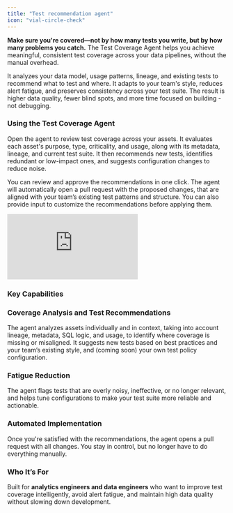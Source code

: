 ```yaml
---
title: "Test recommendation agent"
icon: "vial-circle-check"
---
```


**Make sure you're covered—not by how many tests you write, but by how many problems you catch.** The Test Coverage Agent helps you achieve meaningful, consistent test coverage across your data pipelines, without the manual overhead.

It analyzes your data model, usage patterns, lineage, and existing tests to recommend what to test and where. It adapts to your team's style, reduces alert fatigue, and preserves consistency across your test suite. The result is higher data quality, fewer blind spots, and more time focused on building - not debugging.

### Using the Test Coverage Agent

Open the agent to review test coverage across your assets. It evaluates each asset's purpose, type, criticality, and usage, along with its metadata, lineage, and current test suite. It then recommends new tests, identifies redundant or low-impact ones, and suggests configuration changes to reduce noise.

You can review and approve the recommendations in one click. The agent will automatically open a pull request with the proposed changes, that are aligned with your team’s existing test patterns and structure. You can also provide input to customize the recommendations before applying them.

<Frame>
  <div style={{ paddingBottom: "64.98194945848375%" }}>
    <iframe
      src="https://www.loom.com/embed/05a88fbc0b0e4026b12b66e2451f1041?sid=fd85d504-c54a-4538-b5e7-a9acc544b154"
      frameborder="0"
      webkitAllowFullScreen
      mozAllowFullScreen
      allowfullscreen
      style={{
        position: "absolute",
        top: 0,
        left: 0,
        width: "100%",
        height: "100%",
      }}
    ></iframe>
  </div>
</Frame>

### Key Capabilities

### Coverage Analysis and Test Recommendations

The agent analyzes assets individually and in context, taking into account lineage, metadata, SQL logic, and usage, to identify where coverage is missing or misaligned. It suggests new tests based on best practices and your team’s existing style, and (coming soon) your own test policy configuration.

### Fatigue Reduction

The agent flags tests that are overly noisy, ineffective, or no longer relevant, and helps tune configurations to make your test suite more reliable and actionable.

### Automated Implementation

Once you're satisfied with the recommendations, the agent opens a pull request with all changes. You stay in control, but no longer have to do everything manually.

### Who It’s For

Built for **analytics engineers and data engineers** who want to improve test coverage intelligently, avoid alert fatigue, and maintain high data quality without slowing down development.
